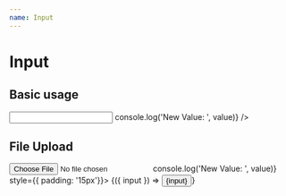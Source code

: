 ```yaml
---
name: Input
---
```



# Input

<PropsTable of={Input} />

## Basic usage

<Playground>
  <Input valueHasChanged={value => console.log('New Value: ', value)} />
</Playground>

## File Upload

<Playground>
  <Input type='file' label='Upload Image' valueHasChanged={value => console.log('New Value: ', value)} style={{ padding: '15px'}}>
    {({ input }) => <Button style={{padding: 0}}>{input}</Button>}
  </Input>
</Playground>
